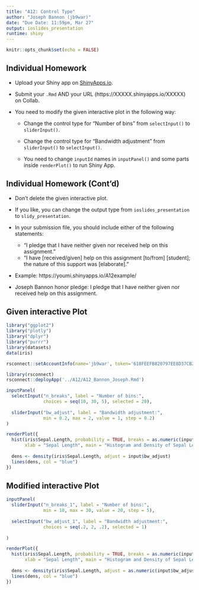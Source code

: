 ---
title: "A12: Control Type"
author: "Joseph Bannon (jb9war)"
date: "Due Date: 11:59pm, Mar 27"
output: ioslides_presentation
runtime: shiny
---

```{r setup, include=FALSE}
knitr::opts_chunk$set(echo = FALSE)
```

## Individual Homework

- Upload your Shiny app on [ShinyApps.io](https://www.shinyapps.io).

- Submit your `.Rmd` AND your URL (https://XXXXX.shinyapps.io/XXXXX) on Collab.

- You need to modify the given interactive plot in the following way:

    - Change the control type for "Number of bins" from `selectInput()` to `sliderInput()`. 
    
    - Change the control type for "Bandwidth adjustment" from `sliderInput()` to `selectInput()`.     
    
    - You need to change `inputId` names in `inputPanel()` and some parts inside `renderPlot()` to run Shiny App.


## Individual Homework (Cont'd)

- Don't delete the given interactive plot.

- If you like, you can change the output type from `ioslides_presentation` to `slidy_presentation`.  

- In your submission file, you should include either of the following statements:

   - "I pledge that I have neither given nor received help on this assignment."
   - "I have [received/given] help on this assignment [to/from] [student]; the nature of this support was [elaborate]."

-  Example: https://youmi.shinyapps.io/A12example/

- Joseph Bannon honor pledge: I pledge that I have neither given nor received help on this assignment.

## Given interactive Plot
```{r, include=FALSE}
library("ggplot2")
library("plotly")
library("dplyr")
library("purrr")
library(datasets)
data(iris)
```


```{r}
rsconnect::setAccountInfo(name='jb9war', token='618FEEFB820797EE8D37CB239C044C92', secret='y6ZioywyY3J4ZSSdT6j315ZwZtLnN65GADMns/Nl')

library(rsconnect)
rsconnect::deployApp('../A12/A12_Bannon_Joseph.Rmd')
```


```{r}
inputPanel(
  selectInput("n_breaks", label = "Number of bins:",
              choices = seq(10, 30, 5), selected = 20),
  
  sliderInput("bw_adjust", label = "Bandwidth adjustment:",
              min = 0.2, max = 2, value = 1, step = 0.2)
)

renderPlot({
  hist(iris$Sepal.Length, probability = TRUE, breaks = as.numeric(input$n_breaks),
       xlab = "Sepal Length", main = "Histogram and Density of Sepal Length from Iris Data")
  
  dens <- density(iris$Sepal.Length, adjust = input$bw_adjust)
  lines(dens, col = "blue")
})
```

## Modified interactive Plot

```{r}
inputPanel(
  sliderInput("n_breaks_1", label = "Number of bins:",
              min = 10, max = 30, value = 20, step = 5),
  
  selectInput("bw_adjust_1", label = "Bandwidth adjustment:",
              choices = seq(.2, 2, .2), selected = 1)
  
)

renderPlot({
  hist(iris$Sepal.Length, probability = TRUE, breaks = as.numeric(input$n_breaks_1),
       xlab = "Sepal Length", main = "Histogram and Density of Sepal Length from Iris Data")
  
  dens <- density(iris$Sepal.Length, adjust = as.numeric(input$bw_adjust_1))
  lines(dens, col = "blue")
})
```
